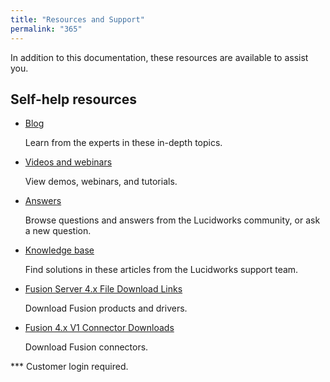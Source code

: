 ```yaml
---
title: "Resources and Support"
permalink: "365"
---
```


In addition to this documentation, these resources are available to assist you.

## Self-help resources

* [Blog](https://lucidworks.com/blog/)

  Learn from the experts in these in-depth topics.
* [Videos and webinars](https://lucidworks.com/videos/)

  View demos, webinars, and tutorials.
* [Answers](https://support.lucidworks.com/)

  Browse questions and answers from the Lucidworks community, or ask a new question.
* [Knowledge base](https://support.lucidworks.com/)

  Find solutions in these articles from the Lucidworks support team.
* [Fusion Server 4.x File Download Links](/fusion-server/4.2/kvgqn7/fusion-server-4-x-download-links)

  Download Fusion products and drivers.
* [Fusion 4.x V1 Connector Downloads](/fusion-connectors/5e5d7o/ffusion-4-x-v-1-connector-downloads)

  Download Fusion connectors.

*** Customer login required.